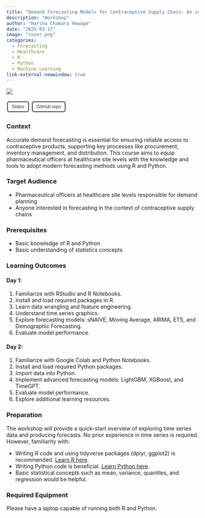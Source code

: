```yaml
---
title: "Demand Forecasting Models for Contraceptive Supply Chain: An introduction to time series forecasting"
description: "Workshop"
author: "Harsha Chamara Hewage"
date: "2025-03-17"
image: "cover.png"
categories:
  - Forecasting
  - Healthcare
  - R
  - Python
  - Machine Learning
link-external-newwindow: true
---
```


![](cover.png){fig-align="center"}

<link rel="stylesheet" href="https://cdnjs.cloudflare.com/ajax/libs/font-awesome/6.0.0-beta3/css/all.min.css">

<style>
/* Custom button style */
button {
  background-color: transparent; /* No filling */
  border: 2px solid rgb(55, 58, 60); /* Gray border */
  color: rgb(55, 58, 60); /* Gray text */
  padding: 5px 10px;
  text-align: center;
  text-decoration: none;
  display: inline-block;
  font-size: 12px;
  margin: 4px 2px;
  cursor: pointer;
  border-radius: 5px; /* Rounded corners */
}

/* Hover effect for Journal article */
#journal-article-btn:hover {
  border-color: #0066b2; /* Blue border on hover */
  color: #0066b2; /* Blue text on hover */
}

/* Hover effect for GitHub repo */
#github-repo-btn:hover {
  border-color: #00A86B; /* Green border on hover */
  color: #00A86B; /* Green text on hover */
}
</style>

<button id="journal-article-btn" 
        onclick="window.open('slides/epss_training.html', '_blank')">
  <i class="fas fa-bookmark"></i> Slides
</button>
<button id="github-repo-btn" onclick="window.open('https://github.com/chamara7h/epss_training', '_blank');">
  <i class="fab fa-github"></i> GitHub repo
</button>

### Context

Accurate demand forecasting is essential for ensuring reliable access to contraceptive products, supporting key processes like procurement, inventory management, and distribution. This course aims to equip pharmaceutical officers at healthcare site levels with the knowledge and tools to adopt modern forecasting methods using R and Python.

### Target Audience

- Pharmaceutical officers at healthcare site levels responsible for demand planning  
- Anyone interested in forecasting in the context of contraceptive supply chains  

### Prerequisites

- Basic knowledge of R and Python  
- Basic understanding of statistics concepts  

### Learning Outcomes
#### Day 1:

1. Familiarize with RStudio and R Notebooks.
2. Install and load required packages in R.
3. Learn data wrangling and feature engineering.
4. Understand time series graphics.
5. Explore forecasting models: sNAIVE, Moving Average, ARIMA, ETS, and Demographic Forecasting.
6. Evaluate model performance.

#### Day 2:
1. Familiarize with Google Colab and Python Notebooks.
2. Install and load required Python packages.
3. Import data into Python.
4. Implement advanced forecasting models: LightGBM, XGBoost, and TimeGPT.
5. Evaluate model performance.
6. Explore additional learning resources.

### Preparation

The workshop will provide a quick-start overview of exploring time series data and producing forecasts. No prior experience in time series is required. However, familiarity with:

- Writing R code and using tidyverse packages (dplyr, ggplot2) is recommended. [Learn R here](https://learnr.numbat.space/).
- Writing Python code is beneficial. [Learn Python here](https://chamara7h.github.io/lab/data_analytics/intro_python/).
- Basic statistical concepts such as mean, variance, quantiles, and regression would be helpful.

### Required Equipment

Please have a laptop capable of running both R and Python.